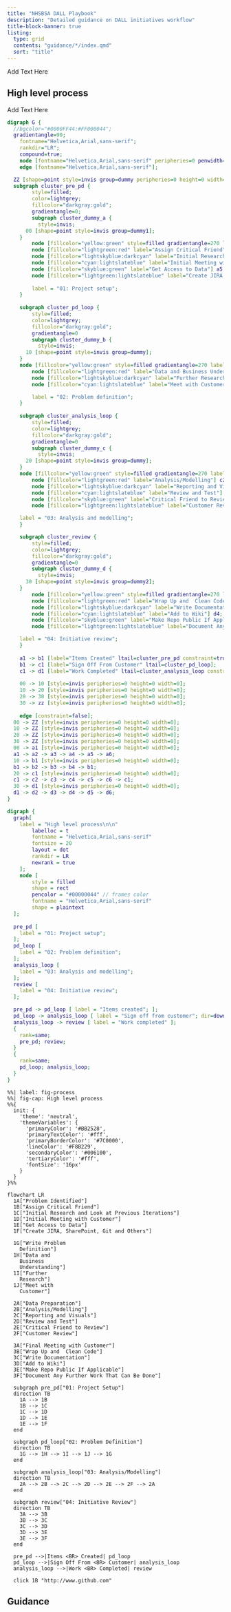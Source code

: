 ```yaml
---
title: "NHSBSA DALL Playbook"
description: "Detailed guidance on DALL initiatives workflow"
title-block-banner: true
listing: 
  type: grid
  contents: "guidance/*/index.qmd"
  sort: "title"
---
```


Add Text Here

## High level process

Add Text Here

```dot
digraph G {
  //bgcolor="#0000FF44:#FF000044";
  gradientangle=90;
	fontname="Helvetica,Arial,sans-serif";
	rankdir="LR";
	compound=true;
	node [fontname="Helvetica,Arial,sans-serif" peripheries=0 penwidth=0];
	edge [fontname="Helvetica,Arial,sans-serif"];

  ZZ [shape=point style=invis group=dummy peripheries=0 height=0 width=0];
  subgraph cluster_pre_pd {
		style=filled;
		color=lightgrey;
		fillcolor="darkgray:gold";
		gradientangle=0;
		subgraph cluster_dummy_a {
		  style=invis;
      00 [shape=point style=invis group=dummy1];
    }
		node [fillcolor="yellow:green" style=filled gradientangle=270 label="Problem Identified"] a1;
		node [fillcolor="lightgreen:red" label="Assign Critical Friend"] a2;
		node [fillcolor="lightskyblue:darkcyan" label="Initial Research and Look at Previous Iterations"] a3;
		node [fillcolor="cyan:lightslateblue" label="Initial Meeting with Customer"] a4;
		node [fillcolor="skyblue:green" label="Get Access to Data"] a5;
		node [fillcolor="lightgreen:lightslateblue" label="Create JIRA, SharePoint, Git and Others"] a6;
		
		label = "01: Project setup";
	}
	
	subgraph cluster_pd_loop {
		style=filled;
		color=lightgrey;
		fillcolor="darkgray:gold";
		gradientangle=0
		subgraph cluster_dummy_b {
		  style=invis;
      10 [shape=point style=invis group=dummy];
    }
    node [fillcolor="yellow:green" style=filled gradientangle=270 label="Write Problem Definition"] b1;
		node [fillcolor="lightgreen:red" label="Data and Business Understanding"] b2;
		node [fillcolor="lightskyblue:darkcyan" label="Further Research"] b3;
		node [fillcolor="cyan:lightslateblue" label="Meet with Customer"] b4;

		label = "02: Problem definition";
	}
	
	subgraph cluster_analysis_loop {
		style=filled;
		color=lightgrey;
		fillcolor="darkgray:gold";
		gradientangle=0
		subgraph cluster_dummy_c {
		  style=invis;
      20 [shape=point style=invis group=dummy];
    }
    node [fillcolor="yellow:green" style=filled gradientangle=270 label="Data Preparation"] c1;
		node [fillcolor="lightgreen:red" label="Analysis/Modelling"] c2;
		node [fillcolor="lightskyblue:darkcyan" label="Reporting and Visuals"] c3;
		node [fillcolor="cyan:lightslateblue" label="Review and Test"] c4;
		node [fillcolor="skyblue:green" label="Critical Friend to Review"] c5;
		node [fillcolor="lightgreen:lightslateblue" label="Customer Review"] c6;

    label = "03: Analysis and modelling";
	}

	subgraph cluster_review {
		style=filled;
		color=lightgrey;
		fillcolor="darkgray:gold";
		gradientangle=0
		subgraph cluster_dummy_d {
		  style=invis;
      30 [shape=point style=invis group=dummy2];
    }
		node [fillcolor="yellow:green" style=filled gradientangle=270 label="Final Meeting with Customer"] d1;
		node [fillcolor="lightgreen:red" label="Wrap Up and  Clean Code"] d2;
		node [fillcolor="lightskyblue:darkcyan" label="Write Documentation"] d3;
		node [fillcolor="cyan:lightslateblue" label="Add to Wiki"] d4;
		node [fillcolor="skyblue:green" label="Make Repo Public If Applicable"] d5;
		node [fillcolor="lightgreen:lightslateblue" label="Document Any Further Work That Can Be Done"] d6;

    label = "04: Initiative review";
	}
	
	a1 -> b1 [label="Items Created" ltail=cluster_pre_pd constraint=true];
	b1 -> c1 [label="Sign Off From Customer" ltail=cluster_pd_loop];
	c1 -> d1 [label="Work Completed" ltail=cluster_analysis_loop constraint=true];
	
	00 -> 10 [style=invis peripheries=0 height=0 width=0];
	10 -> 20 [style=invis peripheries=0 height=0 width=0];
	20 -> 30 [style=invis peripheries=0 height=0 width=0];
	30 -> zz [style=invis peripheries=0 height=0 width=0];
	
	edge [constraint=false];
  00 -> ZZ [style=invis peripheries=0 height=0 width=0];
  10 -> ZZ [style=invis peripheries=0 height=0 width=0];
  20 -> ZZ [style=invis peripheries=0 height=0 width=0];
  30 -> ZZ [style=invis peripheries=0 height=0 width=0];
  00 -> a1 [style=invis peripheries=0 height=0 width=0];
  a1 -> a2 -> a3 -> a4 -> a5 -> a6;
  10 -> b1 [style=invis peripheries=0 height=0 width=0];
  b1 -> b2 -> b3 -> b4 -> b1;
  20 -> c1 [style=invis peripheries=0 height=0 width=0];
  c1 -> c2 -> c3 -> c4 -> c5 -> c6 -> c1;
  30 -> d1 [style=invis peripheries=0 height=0 width=0];
  d1 -> d2 -> d3 -> d4 -> d5 -> d6;
}
```

```dot

digraph {
  graph[
    label = "High level process\n\n"
		labelloc = t
		fontname = "Helvetica,Arial,sans-serif"
		fontsize = 20
		layout = dot
		rankdir = LR
		newrank = true
	];
	node [
  		style = filled
  		shape = rect
  		pencolor = "#00000044" // frames color
  		fontname = "Helvetica,Arial,sans-serif"
  		shape = plaintext
  ];
  
  pre_pd [
    label = "01: Project setup";
  ];
  pd_loop [
    label = "02: Problem definition";
  ];
  analysis_loop [
    label = "03: Analysis and modelling";
  ];
  review [
    label = "04: Initiative review";
  ];

  pre_pd -> pd_loop [ label = "Items created"; ];
  pd_loop -> analysis_loop [ label = "Sign off from customer"; dir=down ];
  analysis_loop -> review [ label = "Work completed" ];
  {
    rank=same;
    pre_pd; review;
  }
  {
    rank=same;
    pd_loop; analysis_loop;
  }
}
```

```mermaid
%%| label: fig-process
%%| fig-cap: High level process
%%{
  init: {
    'theme': 'neutral',
    'themeVariables': {
      'primaryColor': '#BB2528',
      'primaryTextColor': '#fff',
      'primaryBorderColor': '#7C0000',
      'lineColor': '#F8B229',
      'secondaryColor': '#006100',
      'tertiaryColor': '#fff',
      'fontSize': '16px'
    }
  }
}%%

flowchart LR
  1A["Problem Identified"] 
  1B["Assign Critical Friend"]
  1C["Initial Research and Look at Previous Iterations"]
  1D["Initial Meeting with Customer"]
  1E["Get Access to Data"]
  1F["Create JIRA, SharePoint, Git and Others"]
    
  1G["Write Problem 
    Definition"] 
  1H["Data and 
    Business 
    Understanding"] 
  1I["Further 
    Research"] 
  1J["Meet with 
    Customer"]
  
  2A["Data Preparation"]
  2B["Analysis/Modelling"] 
  2C["Reporting and Visuals"] 
  2D["Review and Test"] 
  2E["Critical Friend to Review"] 
  2F["Customer Review"]
  
  3A["Final Meeting with Customer"]
  3B["Wrap Up and  Clean Code"]
  3C["Write Documentation"]
  3D["Add to Wiki"]
  3E["Make Repo Public If Applicable"]
  3F["Document Any Further Work That Can Be Done"]

  subgraph pre_pd["01: Project Setup"]
  direction TB
    1A --> 1B
    1B --> 1C
    1C --> 1D
    1D --> 1E
    1E --> 1F
  end
  
  subgraph pd_loop["02: Problem Definition"]
  direction TB
    1G --> 1H --> 1I --> 1J --> 1G
  end
  
  subgraph analysis_loop["03: Analysis/Modelling"]
  direction TB
    2A --> 2B --> 2C --> 2D --> 2E --> 2F --> 2A
  end
  
  subgraph review["04: Initiative Review"]
  direction TB
    3A --> 3B
    3B --> 3C
    3C --> 3D
    3D --> 3E
    3E --> 3F
  end

  pre_pd -->|Items <BR> Created| pd_loop
  pd_loop -->|Sign Off From <BR> Customer| analysis_loop
  analysis_loop -->|Work <BR> Completed| review
  
  click 1B "http://www.github.com"
```

## Guidance

